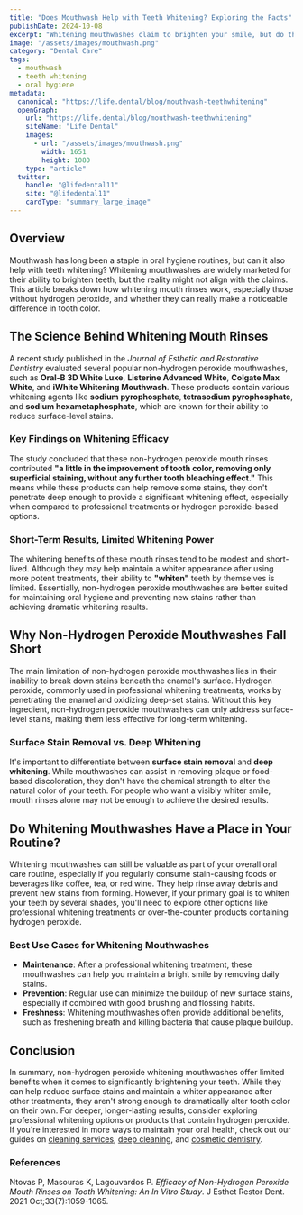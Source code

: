 ```yaml
---
title: "Does Mouthwash Help with Teeth Whitening? Exploring the Facts"
publishDate: 2024-10-08
excerpt: "Whitening mouthwashes claim to brighten your smile, but do they really work? This guide explores how effective mouth rinses are at improving tooth color and why hydrogen peroxide-free formulas may not deliver long-lasting results."
image: "/assets/images/mouthwash.png"
category: "Dental Care"
tags:
  - mouthwash
  - teeth whitening
  - oral hygiene
metadata:
  canonical: "https://life.dental/blog/mouthwash-teethwhitening"
  openGraph:
    url: "https://life.dental/blog/mouthwash-teethwhitening"
    siteName: "Life Dental"
    images:
      - url: "/assets/images/mouthwash.png"
        width: 1651
        height: 1080
    type: "article"
  twitter:
    handle: "@lifedental11"
    site: "@lifedental11"
    cardType: "summary_large_image"
---
```


## Overview

Mouthwash has long been a staple in oral hygiene routines, but can it also help with teeth whitening? Whitening mouthwashes are widely marketed for their ability to brighten teeth, but the reality might not align with the claims. This article breaks down how whitening mouth rinses work, especially those without hydrogen peroxide, and whether they can really make a noticeable difference in tooth color.

## The Science Behind Whitening Mouth Rinses

A recent study published in the *Journal of Esthetic and Restorative Dentistry* evaluated several popular non-hydrogen peroxide mouthwashes, such as **Oral-B 3D White Luxe**, **Listerine Advanced White**, **Colgate Max White**, and **iWhite Whitening Mouthwash**. These products contain various whitening agents like **sodium pyrophosphate**, **tetrasodium pyrophosphate**, and **sodium hexametaphosphate**, which are known for their ability to reduce surface-level stains.

### Key Findings on Whitening Efficacy

The study concluded that these non-hydrogen peroxide mouth rinses contributed **"a little in the improvement of tooth color, removing only superficial staining, without any further tooth bleaching effect."** This means while these products can help remove some stains, they don't penetrate deep enough to provide a significant whitening effect, especially when compared to professional treatments or hydrogen peroxide-based options.

### Short-Term Results, Limited Whitening Power

The whitening benefits of these mouth rinses tend to be modest and short-lived. Although they may help maintain a whiter appearance after using more potent treatments, their ability to **"whiten"** teeth by themselves is limited. Essentially, non-hydrogen peroxide mouthwashes are better suited for maintaining oral hygiene and preventing new stains rather than achieving dramatic whitening results.

## Why Non-Hydrogen Peroxide Mouthwashes Fall Short

The main limitation of non-hydrogen peroxide mouthwashes lies in their inability to break down stains beneath the enamel's surface. Hydrogen peroxide, commonly used in professional whitening treatments, works by penetrating the enamel and oxidizing deep-set stains. Without this key ingredient, non-hydrogen peroxide mouthwashes can only address surface-level stains, making them less effective for long-term whitening.

### Surface Stain Removal vs. Deep Whitening

It's important to differentiate between **surface stain removal** and **deep whitening**. While mouthwashes can assist in removing plaque or food-based discoloration, they don't have the chemical strength to alter the natural color of your teeth. For people who want a visibly whiter smile, mouth rinses alone may not be enough to achieve the desired results.

## Do Whitening Mouthwashes Have a Place in Your Routine?

Whitening mouthwashes can still be valuable as part of your overall oral care routine, especially if you regularly consume stain-causing foods or beverages like coffee, tea, or red wine. They help rinse away debris and prevent new stains from forming. However, if your primary goal is to whiten your teeth by several shades, you'll need to explore other options like professional whitening treatments or over-the-counter products containing hydrogen peroxide.

### Best Use Cases for Whitening Mouthwashes

- **Maintenance**: After a professional whitening treatment, these mouthwashes can help you maintain a bright smile by removing daily stains.
- **Prevention**: Regular use can minimize the buildup of new surface stains, especially if combined with good brushing and flossing habits.
- **Freshness**: Whitening mouthwashes often provide additional benefits, such as freshening breath and killing bacteria that cause plaque buildup.

## Conclusion

In summary, non-hydrogen peroxide whitening mouthwashes offer limited benefits when it comes to significantly brightening your teeth. While they can help reduce surface stains and maintain a whiter appearance after other treatments, they aren't strong enough to dramatically alter tooth color on their own. For deeper, longer-lasting results, consider exploring professional whitening options or products that contain hydrogen peroxide.
If you're interested in more ways to maintain your oral health, check out our guides on [cleaning services](https://life.dental/cleaning), [deep cleaning](https://life.dental/deepcleaning), and [cosmetic dentistry](https://life.dental/cosmetic).



### References

Ntovas P, Masouras K, Lagouvardos P. *Efficacy of Non-Hydrogen Peroxide Mouth Rinses on Tooth Whitening: An In Vitro Study*. J Esthet Restor Dent. 2021 Oct;33(7):1059-1065.
